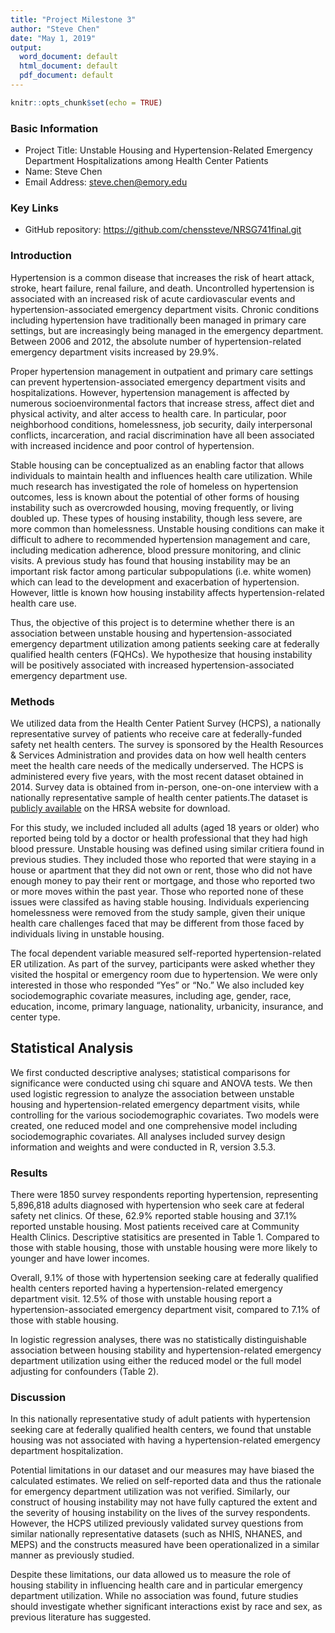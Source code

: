 ```yaml
---
title: "Project Milestone 3"
author: "Steve Chen"
date: "May 1, 2019"
output:
  word_document: default
  html_document: default
  pdf_document: default
---
```


```r
knitr::opts_chunk$set(echo = TRUE)
```

### Basic Information

* Project Title: Unstable Housing and Hypertension-Related Emergency Department Hospitalizations among Health Center Patients
* Name: Steve Chen
* Email Address: [steve.chen@emory.edu](mailto:steve.chen@emory.edu)

### Key Links

* GitHub repository: [https://github.com/chenssteve/NRSG741final.git](https://github.com/chenssteve/NRSG741final.git)

### Introduction

Hypertension is a common disease that increases the risk of heart attack, stroke, heart failure, renal failure, and death. Uncontrolled hypertension is associated with an increased risk of acute cardiovascular events and hypertension-associated emergency department visits. Chronic conditions including hypertension have traditionally been managed in primary care settings, but are increasingly being managed in the emergency department. Between 2006 and 2012, the absolute number of hypertension-related emergency department visits increased by 29.9%.

Proper hypertension management in outpatient and primary care settings can prevent hypertension-associated emergency department visits and hospitalizations. However, hypertension management is affected by numerous socioenvironmental factors that increase stress, affect diet and physical activity, and alter access to health care. In particular, poor neighborhood conditions, homelessness, job security, daily interpersonal conflicts, incarceration, and racial discrimination have all been associated with increased incidence and poor control of hypertension.

Stable housing can be conceptualized as an enabling factor that allows individuals to maintain health and influences health care utilization. While much research has investigated the role of homeless on hypertension outcomes, less is known about the potential of other forms of housing instability such as overcrowded housing, moving frequently, or living doubled up. These types of housing instability, though less severe, are more common than homelessness. Unstable housing conditions can make it difficult to adhere to recommended hypertension management and care, including medication adherence, blood pressure monitoring, and clinic visits. A previous study has found that housing instability may be an important risk factor among particular subpopulations (i.e. white women) which can lead to the development and exacerbation of hypertension. However, little is known how housing instability affects hypertension-related health care use.

Thus, the objective of this project is to determine whether there is an association between unstable housing and hypertension-associated emergency department utilization among patients seeking care at federally qualified health centers (FQHCs). We hypothesize that housing instability will be positively associated with increased hypertension-associated emergency department use.

### Methods

We utilized data from the Health Center Patient Survey (HCPS), a nationally representative survey of patients who receive care at federally-funded safety net health centers. The survey is sponsored by the Health Resources & Services Administration and provides data on how well health centers meet the health care needs of the medically underserved. The HCPS is administered every five years, with the most recent dataset obtained in 2014. Survey data is obtained from in-person, one-on-one interview with a nationally representative sample of health center patients.The dataset is [publicly available](https://bphc.hrsa.gov/datareporting/research/hcpsurvey/index.html) on the HRSA website for download.

For this study, we included included all adults (aged 18 years or older) who reported being told by a doctor or health professional that they had high blood pressure. Unstable housing was defined using similar critiera found in previous studies. They included those who reported that were staying in a house or apartment that they did not own or rent, those who did not have enough money to pay their rent or mortgage, and those who reported two or more moves within the past year. Those who reported none of these issues were classifed as having stable housing. Individuals experiencing homelessness were removed from the study sample, given their unique health care challenges faced that may be different from those faced by individuals living in unstable housing.

The focal dependent variable measured self-reported hypertension-related ER utilization. As part of the survey, participants were asked whether they visited the hospital or emergency room due to hypertension. We were only interested in those who responded “Yes” or “No.” We also included key sociodemographic covariate measures, including age, gender, race, education, income, primary language, nationality, urbanicity, insurance, and center type.

## Statistical Analysis

We first conducted descriptive analyses; statistical comparisons for significance were conducted using chi square and ANOVA tests. We then used logistic regression to analyze the association between unstable housing and hypertension-related emergency department visits, while controlling for the various sociodemographic covariates. Two models were created, one reduced model and one comprehensive model including sociodemographic covariates. All analyses included survey design information and weights and were conducted in R, version 3.5.3.

### Results

There were 1850 survey respondents reporting hypertension, representing 5,896,818 adults diagnosed with hypertension who seek care at federal safety net clinics. Of these, 62.9% reported stable housing and 37.1% reported unstable housing. Most patients received care at Community Health Clinics. Descriptive statisitics are presented in Table 1. Compared to those with stable housing, those with unstable housing were more likely to younger and have lower incomes.

Overall, 9.1% of those with hypertension seeking care at federally qualified health centers reported having a hypertension-related emergency department visit. 12.5% of those with unstable housing report a hypertension-associated emergency department visit, compared to 7.1% of those with stable housing.

In logistic regression analyses, there was no statistically distinguishable association between housing stability and hypertension-related emergency department utilization using either the reduced model or the full model adjusting for confounders (Table 2).

### Discussion

In this nationally representative study of adult patients with hypertension seeking care at federally qualified health centers, we found that unstable housing was not associated with having a hypertension-related emergency department hospitalization.

Potential limitations in our dataset and our measures may have biased the calculated estimates. We relied on self-reported data and thus the rationale for emergency department utilization was not verified. Similarly, our construct of housing instability may not have fully captured the extent and the severity of housing instability on the lives of the survey respondents. However, the HCPS utilized previously validated survey questions from similar nationally representative datasets (such as NHIS, NHANES, and MEPS) and the constructs measured have been operationalized in a similar manner as previously studied.

Despite these limitations, our data allowed us to measure the role of housing stability in influencing health care and in particular emergency department utilization. While no association was found, future studies should investigate whether significant interactions exist by race and sex, as previous literature has suggested.